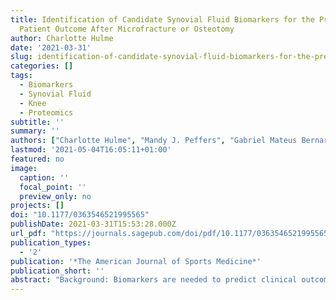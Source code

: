 ```yaml
---
title: Identification of Candidate Synovial Fluid Biomarkers for the Prediction of
  Patient Outcome After Microfracture or Osteotomy
author: Charlotte Hulme
date: '2021-03-31'
slug: identification-of-candidate-synovial-fluid-biomarkers-for-the-prediction-of-patient-outcome-after-microfracture-or-osteotomy
categories: []
tags:
  - Biomarkers
  - Synovial Fluid
  - Knee
  - Proteomics
subtitle: ''
summary: ''
authors: ["Charlotte Hulme", "Mandy J. Peffers", "Gabriel Mateus Bernardo Harrington", "Emma Wilson", "Jade Perry", "Sally Roberts" ,"Pete Gallacher", "Paul Jermin", "Karina Wright"]
lastmod: '2021-05-04T16:05:11+01:00'
featured: no
image:
  caption: ''
  focal_point: ''
  preview_only: no
projects: []
doi: "10.1177/0363546521995565"
publishDate: 2021-03-31T15:53:28.000Z
url_pdf: "https://journals.sagepub.com/doi/pdf/10.1177/0363546521995565"
publication_types:
  - '2'
publication: '*The American Journal of Sports Medicine*'
publication_short: ''
abstract: "Background: Biomarkers are needed to predict clinical outcomes for microfracture and osteotomy surgeries to ensure patients can be better stratified to receive the most appropriate treatment. <br> <br> Purpose: To identify novel biomarker candidates and to investigate the potential of a panel of protein biomarkers for the prediction of clinical outcome after treatment with microfracture or osteotomy. <br>Study Design: Descriptive laboratory study. <br> <br> Methods: To identify novel candidate biomarker proteins, we used label-free quantitation after liquid chromatography–tandem mass spectrometry of dynamic range-compressed synovial fluids (SFs) from individuals who responded excellently or poorly (based on change in Lysholm score) to microfracture (n = 6) or osteotomy (n = 7). Biomarkers that were identified in this proteomic analysis or that relate to osteoarthritis (OA) severity or have predictive value in another early OA therapy (autologous cell implantation) were measured in the SF of 19 and 13 patients before microfracture or osteotomy, respectively, using commercial immunoassays, and were normalized to urea. These were aggrecanase-1 (ADAMTS-4), cartilage oligomeric matrix protein (COMP), hyaluronan (HA), lymphatic vessel endothelial hyaluronan receptor 1 (LYVE-1), matrix metalloproteinase 1 and 3, soluble CD14, S100 calcium binding protein A13, and 14-3-3 protein theta (YWHAQ). Levels of COMP and HA were also measured in the plasma of these patients. To find predictors of postoperative function, multivariable regression analyses were performed. <br> <br> Results: Proteomic analyses highlighted YWHAQ and LYVE-1 as being differentially abundant between the clinical responders/improvers and nonresponders after microfracture. A linear regression model after backward variable selection could relate preoperative concentrations of SF proteins (HA, YWHAQ, LYVE-1), activity of ADAMTS-4, and patient demographic characteristics (smoker status and sex) with Lysholm score 12 months after microfracture. Further, a generalized linear model with elastic net penalization indicated that lower preoperative activity of ADAMTS-4 in SF, being a nonsmoker, and being younger at the time of operation were indicative of a higher postoperative Lysholm score (improved joint function) after osteotomy surgery. <br> <br> Conclusion: We have identified biomarkers and generated regression models with the potential to predict clinical outcome in patients treated with microfracture or osteotomy of the knee. <br> <br> Clinical Relevance: Candidate protein biomarkers identified in this study have the potential to help determine which patients will be best suited to treatment with microfracture or osteotomy."
---
```

